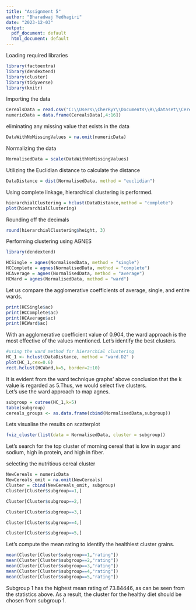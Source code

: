 ---
title: "Assignment 5"
author: "Bharadwaj Yedhagiri"
date: "2023-12-03"
output:
  pdf_document: default
  html_document: default
---

Loading required libraries

```{r}
library(factoextra)
library(dendextend)
library(cluster)
library(tidyverse)
library(knitr)

```

Importing the data
```{r}

CerealsData = read.csv("C:\\Users\\CherRyY\\Documents\\R\\dataset\\Cereals.csv")
numericData = data.frame(CerealsData[,4:16])

```
eliminating any missing value that exists in the data

```{r}

DataWithNoMissingValues = na.omit(numericData)

```

Normalizing the data
```{r}
NormalisedData = scale(DataWithNoMissingValues)
```

Utilizing the Euclidian distance to calculate the distance  
```{r}

DataDistance = dist(NormalisedData, method = "euclidian")
```
Using complete linkage, hierarchical clustering is performed.

```{r}

hierarchialClustering = hclust(DataDistance,method = "complete")
plot(hierarchialClustering)
```

Rounding off the decimals
```{r}
round(hierarchialClustering$height, 3)
```




Performing clustering using AGNES
```{r}
library(dendextend)

HCSingle = agnes(NormalisedData, method = "single")
HCComplete = agnes(NormalisedData, method = "complete")
HCAverage = agnes(NormalisedData, method = "average")
HCWard = agnes(NormalisedData, method = "ward")
```

Let us compare the agglomerative coefficients of average, single, and entire wards.

```{r}

print(HCSingle$ac)
print(HCComplete$ac)
print(HCAverage$ac)
print(HCWard$ac)

```

With an agglomerative coefficient value of 0.904, the ward approach is the most effective of the values mentioned.
Let's identify the best clusters.



```{r}

#using the ward method for hierarchial clustering
HC_1 <- hclust(DataDistance, method = "ward.D2" )
plot(HC_1,cex=0.6)
rect.hclust(HCWard,k=5, border=2:10)
```

It is evident from the ward technique graphs' above conclusion that the k value is regarded as 5.Thus, we would select five clusters.\
Let's use the ward approach to map agnes.


```{r}
subgroup = cutree(HC_1,k=5)
table(subgroup)
cereals_groups <- as.data.frame(cbind(NormalisedData,subgroup))
```

Lets visualise the results on scatterplot
```{r}
fviz_cluster(list(data = NormalisedData, cluster = subgroup))
```

Let's search for the top cluster of morning cereal that is low in sugar and sodium, high in protein, and high in fiber.\

selecting the nutritious cereal cluster

```{r}
NewCereals = numericData
NewCereals_omit = na.omit(NewCereals)
Cluster = cbind(NewCereals_omit, subgroup)
Cluster[Cluster$subgroup==1,]
```

```{r}
Cluster[Cluster$subgroup==2,]
```


```{r}
Cluster[Cluster$subgroup==3,]
```


```{r}
Cluster[Cluster$subgroup==4,]
```


```{r}
Cluster[Cluster$subgroup==5,]
```

Let's compute the mean rating to identify the healthiest cluster grains.
```{r}
mean(Cluster[Cluster$subgroup==1,"rating"])
mean(Cluster[Cluster$subgroup==2,"rating"])
mean(Cluster[Cluster$subgroup==3,"rating"])
mean(Cluster[Cluster$subgroup==4,"rating"])
mean(Cluster[Cluster$subgroup==5,"rating"])

```

Subgroup 1 has the highest mean rating of 73.84446, as can be seen from the statistics above. As a result, the cluster for the healthy diet should be chosen from subgroup 1.








